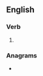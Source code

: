 ==English==

===Verb===
{{head|en|verb form}}

# {{en-third-person singular of|reline}}

===Anagrams===
* {{anagrams|en|reels in}}